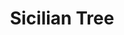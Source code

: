 ---
title: Sicilian Tree
media: 
dimensions: 20" x 16"
hero_image: ../../images/gallery/sicilian_tree.jpg
sale_status: Sold
---
